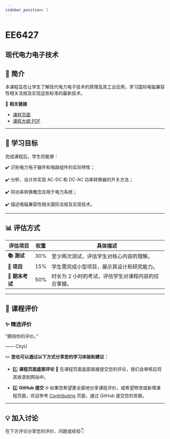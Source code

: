 ```yaml
---
sidebar_position: 1
---
```


# EE6427
## 现代电力电子技术

## **📘 简介**
本课程旨在让学生了解现代电力电子技术的原理及其工业应用，学习国际电磁兼容性相关法规及实现这些标准的最新技术。

🔗 **相关链接**
- [课程页面](https://www.cityu.edu.hk/catalogue/pg/202425/course/EE6427.htm)
- [课程大纲 PDF](https://www.cityu.edu.hk/catalogue/pg/202425/course/EE6427.pdf)

---

## **🎯 学习目标**

完成课程后，学生将能够：

✔️ 识别电力电子器件和电路组件的实际特性；

✔️ 分析、设计并实现 AC-DC 和 DC-AC 功率转换器的开关方法；

✔️ 将功率转换概念应用于电力系统；

✔️ 描述电磁兼容性相关国际法规及实现技术。

---

## **📊 评估方式**

| **评估项目**          | **权重** | **具体描述**                                                                                       |
|----------------------|---------|---------------------------------------------------------------------------------------------------|
| **📚 测试**            | 30%     | 至少两次测试，评估学生对核心内容的理解。                                                          |
| **📝 项目**           | 15%     | 学生需完成小型项目，展示其设计和研究能力。                                                       |
| **📖 期末考试**       | 50%     | 时长为 2 小时的考试，评估学生对课程内容的综合掌握。                                                |

---

## **💬 课程评价**

### ✨ **精选评价**
<div className={commentStyles.commentBox}>
    <p className={commentStyles.commentText}>
        “期待你的评价。”
    </p>
    <p className={commentStyles.commentAuthor}>—— CityU</p>
</div>

✏️ **您也可以通过以下方式分享您的学习体验和建议：**

- 1️⃣ **课程页面底部评论**
💬 在课程页面底部直接提交您的评论，我们会审核后将其收录到网站中。

- 2️⃣ **GitHub 提交**
🌐 如果您希望更全面地分享课程评价，或希望修改或新增课程页面，欢迎参考 [Contributing](https://penjc.github.io/CityU/contributing) 页面，通过 GitHub 提交您的贡献。

---

## **💡 加入讨论**

在下方评论分享您的评价、问题或经验👇
<Utterances />
